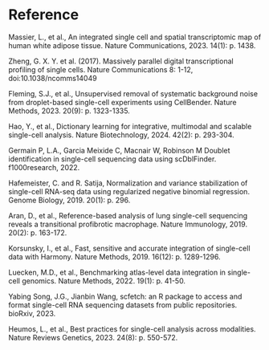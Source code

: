 # Reference

Massier, L., et al., An integrated single cell and spatial transcriptomic map of human white adipose tissue. Nature Communications, 2023. 14(1): p. 1438.

Zheng, G. X. Y. et al. (2017). Massively parallel digital transcriptional profiling of single cells. Nature Communications 8: 1-12, doi:10.1038/ncomms14049

Fleming, S.J., et al., Unsupervised removal of systematic background noise from droplet-based single-cell experiments using CellBender. Nature Methods, 2023. 20(9): p. 1323-1335.

Hao, Y., et al., Dictionary learning for integrative, multimodal and scalable single-cell analysis. Nature Biotechnology, 2024. 42(2): p. 293-304.

Germain P, L.A., Garcia Meixide C, Macnair W, Robinson M Doublet identification in single-cell sequencing data using scDblFinder. f1000research, 2022.

Hafemeister, C. and R. Satija, Normalization and variance stabilization of single-cell RNA-seq data using regularized negative binomial regression. Genome Biology, 2019. 20(1): p. 296.

Aran, D., et al., Reference-based analysis of lung single-cell sequencing reveals a transitional profibrotic macrophage. Nature Immunology, 2019. 20(2): p. 163-172.

Korsunsky, I., et al., Fast, sensitive and accurate integration of single-cell data with Harmony. Nature Methods, 2019. 16(12): p. 1289-1296.

Luecken, M.D., et al., Benchmarking atlas-level data integration in single-cell genomics. Nature Methods, 2022. 19(1): p. 41-50.

Yabing Song, J.G., Jianbin Wang, scfetch: an R package to access and format single-cell RNA sequencing datasets from public repositories. bioRxiv, 2023.

Heumos, L., et al., Best practices for single-cell analysis across modalities. Nature Reviews Genetics, 2023. 24(8): p. 550-572.

